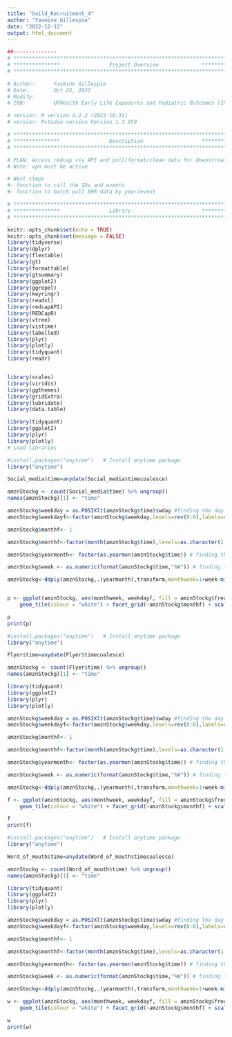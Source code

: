 ```yaml
---
title: "build_Recruitment_4"
author: "Yasmine Gillespie"
date: "2022-12-12"
output: html_document
---
```


```r
##-------------- 
# **************************************************************************** #
# ***************                Project Overview              *************** #
# **************************************************************************** #

# Author:      Yasmine Gillespie
# Date:        Oct 25, 2022 
# Modify:      
# IRB:         UFHealth Early Life Exposures and Pediatric Outcomes (IRB201601899) 

# version: R version 4.2.2 (2022-10-31)
# version: Rstudio version Version 1.3.959 

# **************************************************************************** #
# ***************                Description                   *************** #
# **************************************************************************** #

# PLAN: Access redcap via API and pull/format/clean data for downstream analysis.
# Note: vpn must be active

# Next steps
#- function to call the IDs and events
#- function to batch pull EHR data by year/event 


```

```r

# **************************************************************************** #
# ***************                Library                       *************** #
# **************************************************************************** #

knitr::opts_chunk$set(echo = TRUE)
knitr::opts_chunk$set(message = FALSE)
library(tidyverse)
library(dplyr)
library(flextable)
library(gt)
library(formattable)
library(gtsummary)
library(ggplot2)
library(ggrepel)
library(keyringr)
library(readxl)
library(redcapAPI)
library(REDCapR)
library(vtree)
library(vistime)
library(labelled)
library(plyr)
library(plotly)
library(tidyquant)
library(readr)


library(scales)
library(viridis)
library(ggthemes)
library(gridExtra)
library(lubridate)
library(data.table)

library(tidyquant)
library(ggplot2)
library(plyr)
library(plotly)
# Load libraries
```

```r

#install.packages("anytime")   # Install anytime package
library("anytime")  

Social_media$time=anydate(Social_media$timecoalesce)
```

```r
amznStockg <- count(Social_media$time) %>% ungroup()
names(amznStockg)[1] <- "time"

```

```r


amznStockg$weekday = as.POSIXlt(amznStockg$time)$wday #finding the day no. of the week
amznStockg$weekdayf<-factor(amznStockg$weekday,levels=rev(0:6),labels=rev(c("Sun","Mon","Tue","Wed","Thu","Fri","Sat")),ordered=TRUE) # converting the day no. to factor

amznStockg$monthf<- 1

amznStockg$monthf<-factor(month(amznStockg$time),levels=as.character(1:12),labels=c("Jan","Feb","Mar","Apr","May","Jun","Jul","Aug","Sep","Oct","Nov","Dec"),ordered=TRUE) # finding the month

amznStockg$yearmonth<- factor(as.yearmon(amznStockg$time)) # finding the year and the month from the date. Eg: Nov 2018

amznStockg$week <- as.numeric(format(amznStockg$time,"%W")) # finding the week of the year for each date

amznStockg<-ddply(amznStockg,.(yearmonth),transform,monthweek=1+week-min(week)) # normalizing the week to start at 1 for every month


p <- ggplot(amznStockg, aes(monthweek, weekdayf, fill = amznStockg$freq)) + 
    geom_tile(colour = "white") + facet_grid(~amznStockg$monthf) + scale_fill_gradient(low="red", high="green") +  xlab("Week of Month") + ylab("") + ggtitle("Time-Series Calendar Heatmap: Social media Recruitment") + labs(fill = "# Recruited")

p
print(p)
```


```r

#install.packages("anytime")   # Install anytime package
library("anytime")  

Flyer$time=anydate(Flyer$timecoalesce)
```

```r
amznStockg <- count(Flyer$time) %>% ungroup()
names(amznStockg)[1] <- "time"

```

```r
library(tidyquant)
library(ggplot2)
library(plyr)
library(plotly)

amznStockg$weekday = as.POSIXlt(amznStockg$time)$wday #finding the day no. of the week
amznStockg$weekdayf<-factor(amznStockg$weekday,levels=rev(0:6),labels=rev(c("Sun","Mon","Tue","Wed","Thu","Fri","Sat")),ordered=TRUE) # converting the day no. to factor

amznStockg$monthf<- 1

amznStockg$monthf<-factor(month(amznStockg$time),levels=as.character(1:12),labels=c("Jan","Feb","Mar","Apr","May","Jun","Jul","Aug","Sep","Oct","Nov","Dec"),ordered=TRUE) # finding the month

amznStockg$yearmonth<- factor(as.yearmon(amznStockg$time)) # finding the year and the month from the date. Eg: Nov 2018

amznStockg$week <- as.numeric(format(amznStockg$time,"%W")) # finding the week of the year for each date

amznStockg<-ddply(amznStockg,.(yearmonth),transform,monthweek=1+week-min(week)) # normalizing the week to start at 1 for every month

f <- ggplot(amznStockg, aes(monthweek, weekdayf, fill = amznStockg$freq)) + 
    geom_tile(colour = "white") + facet_grid(~amznStockg$monthf) + scale_fill_gradient(low="red", high="green") +  xlab("Week of Month") + ylab("") + ggtitle("Time-Series Calendar Heatmap: Flyer Recruitment") + labs(fill = "# Recruited")

f
print(f)
```

```r

#install.packages("anytime")   # Install anytime package
library("anytime")  

Word_of_mouth$time=anydate(Word_of_mouth$timecoalesce)
```

```r
amznStockg <- count(Word_of_mouth$time) %>% ungroup()
names(amznStockg)[1] <- "time"

```

```r
library(tidyquant)
library(ggplot2)
library(plyr)
library(plotly)

amznStockg$weekday = as.POSIXlt(amznStockg$time)$wday #finding the day no. of the week
amznStockg$weekdayf<-factor(amznStockg$weekday,levels=rev(0:6),labels=rev(c("Sun","Mon","Tue","Wed","Thu","Fri","Sat")),ordered=TRUE) # converting the day no. to factor

amznStockg$monthf<- 1

amznStockg$monthf<-factor(month(amznStockg$time),levels=as.character(1:12),labels=c("Jan","Feb","Mar","Apr","May","Jun","Jul","Aug","Sep","Oct","Nov","Dec"),ordered=TRUE) # finding the month

amznStockg$yearmonth<- factor(as.yearmon(amznStockg$time)) # finding the year and the month from the date. Eg: Nov 2018

amznStockg$week <- as.numeric(format(amznStockg$time,"%W")) # finding the week of the year for each date

amznStockg<-ddply(amznStockg,.(yearmonth),transform,monthweek=1+week-min(week)) # normalizing the week to start at 1 for every month

w <- ggplot(amznStockg, aes(monthweek, weekdayf, fill = amznStockg$freq)) + 
    geom_tile(colour = "white") + facet_grid(~amznStockg$monthf) + scale_fill_gradient(low="red", high="green") +  xlab("Week of Month") + ylab("") + ggtitle("Time-Series Calendar Heatmap: Word-of-mouth Recruitment") + labs(fill = "# Recruited")

w
print(w)
```


